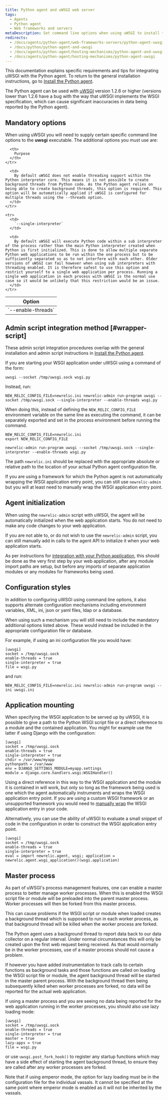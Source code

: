 ```yaml
---
title: Python agent and uWSGI web server
tags:
  - Agents
  - Python agent
  - Web frameworks and servers
metaDescription: Set command line options when using uWSGI to install the Python agent.
redirects:
  - /docs/agents/python-agent/web-frameworks-servers/python-agent-uwsgi-web-server
  - /docs/python/python-agent-and-uwsgi
  - /docs/agents/python-agent/hosting-mechanisms/python-agent-and-uwsgi
  - /docs/agents/python-agent/hosting-mechanisms/python-agent-uwsgi
---
```


This documentation explains specific requirements and tips for integrating uWSGI with the Python agent. To return to the general installation instructions, go to [Install the Python agent](/docs/agents/python-agent/installation-configuration/python-agent-installation).

The Python agent can be used with [uWSGI](http://projects.unbit.it/uwsgi/) version 1.2.6 or higher (versions lower than 1.2.6 have a bug with the way that uWSGI implements the WSGI specification, which can cause significant inaccuracies in data being reported by the Python agent).

## Mandatory options

When using uWSGI you will need to supply certain specific command line options to the **uwsgi** executable. The additional options you must use are:

<table>
  <thead>
    <tr>
      <th width={150}>
        Option
      </th>

      <th>
        Purpose
      </th>
    </tr>
  </thead>

  <tbody>
    <tr>
      <td>
        `--enable-threads`
      </td>

      <td>
        By default uWSGI does not enable threading support within the Python interpreter core. This means it is not possible to create background threads from Python code. As the Python agent relies on being able to create background threads, this option is required. This option will be automatically applied if uWSGI is configured for multiple threads using the --threads option.
      </td>
    </tr>

    <tr>
      <td>
        `--single-interpreter`
      </td>

      <td>
        By default uWSGI will execute Python code within a sub interpreter of the process rather than the main Python interpreter created when Python is first initialized. This is done to allow multiple separate Python web applications to be run within the one process but to be sufficiently separated so as to not interfere with each other. Older versions of uWSGI can fail however when using sub interpreters with threading enabled. It is therefore safest to use this option and restrict yourself to a single web application per process. Running a single web application in each process with uWSGI is the normal use case so it would be unlikely that this restriction would be an issue.
      </td>
    </tr>
  </tbody>
</table>

## Admin script integration method [#wrapper-script]

These admin script integration procedures overlap with the general installation and admin script instructions in [Install the Python agent](/docs/agents/python-agent/installation-configuration/python-agent-installation#integration).

If you are starting your WSGI application under uWSGI using a command of the form:

```
uwsgi --socket /tmp/uwsgi.sock wsgi.py
```

Instead, run:

```
NEW_RELIC_CONFIG_FILE=newrelic.ini newrelic-admin run-program uwsgi --socket /tmp/uwsgi.sock --single-interpreter --enable-threads wsgi.py
```

When doing this, instead of defining the `NEW_RELIC_CONFIG_FILE` environment variable on the same line as executing the command, it can be separately exported and set in the process environment before running the command.

```
NEW_RELIC_CONFIG_FILE=newrelic.ini
export NEW_RELIC_CONFIG_FILE

newrelic-admin run-program uwsgi --socket /tmp/uwsgi.sock --single-interpreter --enable-threads wsgi.py
```

The path `newrelic.ini` should be replaced with the appropriate absolute or relative path to the location of your actual Python agent configuration file.

If you are using a framework for which the Python agent is not automatically wrapping the WSGI application entry point, you can still use `newrelic-admin` but you will at least need to manually wrap the WSGI application entry point.

## Agent initialization

When using the `newrelic-admin` script with uWSGI, the agent will be automatically initialized when the web application starts. You do not need to make any code changes to your web application.

If you are not able to, or do not wish to use the `newrelic-admin` script, you can still manually add in calls to the agent API to initialize it when your web application starts.

As per instructions for [integration with your Python application](/docs/agents/python-agent/installation-and-configuration/python-agent-integration), this should be done as the very first step by your web application, after any module import paths are setup, but before any imports of separate application modules or any modules for frameworks being used.

## Configuration styles

In addition to configuring uWSGI using command line options, it also supports alternate configuration mechanisms including environment variables, XML, ini, json or yaml files, ldap or a database.

When using such a mechanism you will still need to include the mandatory additional options listed above. These would instead be included in the appropriate configuration file or database.

For example, if using an ini configuration file you would have:

```
[uwsgi]
socket = /tmp/uwsgi.sock
enable-threads = true
single-interpreter = true
file = wsgi.py
```

and run:

```
NEW_RELIC_CONFIG_FILE=newrelic.ini newrelic-admin run-program uwsgi --ini uwsgi.ini
```

## Application mounting

When specifying the WSGI application to be served up by uWSGI, it is possible to give a path to the Python WSGI script file or a direct reference to a module and the contained application. You might for example use the latter if using Django with the configuration:

```
[uwsgi]
socket = /tmp/uwsgi.sock
enable-threads = true
single-interpreter = true
chdir = /var/www/myapp
pythonpath = /var/www
env = DJANGO_SETTINGS_MODULE=myapp.settings
module = django.core.handlers.wsgi:WSGIHandler()
```

Using a direct reference in this way to the WSGI application and the module it is contained in will work, but only so long as the framework being used is one which the agent automatically instruments and wraps the WSGI application entry point. If you are using a custom WSGI framework or an unsupported framework you would need to [manually wrap](/docs/agents/python-agent/installation-and-configuration/python-agent-integration) the WSGI application entry in your code.

Alternatively, you can use the ability of uWSGI to evaluate a small snippet of code in the configuration in order to construct the WSGI application entry point.

```
[uwsgi]
socket = /tmp/uwsgi.sock
enable-threads = true
single-interpreter = true
eval = import newrelic.agent, wsgi; application = newrelic.agent.wsgi_application()(wsgi.application)
```

## Master process

As part of uWSGI's process management features, one can enable a master process to better manage worker processes. When this is enabled the WSGI script file or module will be preloaded into the parent master process. Worker processes will then be forked from this master process.

This can cause problems if the WSGI script or module when loaded creates a background thread which is supposed to run in each worker process, as that background thread will be killed when the worker process are forked.

The Python agent uses a background thread to report data back to our data collector on a regular interval. Under normal circumstances this will only be created upon the first web request being received. As that would normally be in the worker processes, use of a master process should not cause a problem.

If however you have added instrumentation to track calls to certain functions as background tasks and those functions are called on loading the WSGI script file or module, the agent background thread will be started in the master parent process. With the background thread then being subsequently killed when worker processes are forked, no data will be reported for the actual web application.

If using a master process and you are seeing no data being reported for the web application running in the worker processes, you should also use lazy loading mode:

```
[uwsgi]
socket = /tmp/uwsgi.sock
enable-threads = true
single-interpreter = true
master = true
lazy-apps = true
file = wsgi.py
```

or use `uwsgi.post_fork_hook()` to register any startup functions which may have a side effect of starting the agent background thread, to ensure they are called after any worker processes are forked.

Note that if using emperor mode, the option for lazy loading must be in the configuration file for the individual vassals. It cannot be specified at the same point where emperor mode is enabled as it will not be inherited by the vassals.
